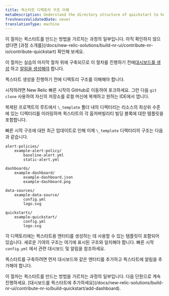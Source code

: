 ```yaml
---
title: 퀵스타트 디렉토리 구조 이해
metaDescription: Understand the directory structure of quickstart to help you understand the process of building a quickstart
freshnessValidatedDate: never
translationType: machine
---
```


<Callout variant="tip">
  이 절차는 퀵스타트를 만드는 방법을 가르치는 과정의 일부입니다. 아직 확인하지 않으셨다면 [과정 소개를](/docs/new-relic-solutions/build-nr-ui/contribute-nr-io/contribute-quickstart) 확인해 보세요.

  이 절차는 실습의 마지막 절차 위에 구축되므로 이 절차를 진행하기 전에[대시보드를 생성](/docs/new-relic-solutions/build-nr-ui/contribute-nr-io/create-a-dashboard) 하고 [알림을 생성해야](/docs/new-relic-solutions/build-nr-ui/contribute-nr-io/create-alerts/) 합니다.
</Callout>

퀵스타트 생성을 진행하기 전에 디렉토리 구조를 이해해야 합니다.

시작하려면 New Relic 빠른 시작의 GitHub로 이동하여 포크하세요. 그런 다음 `git clone` 사용하여 자신의 저장소를 로컬 머신에 복제하고 원하는 IDE에서 엽니다.

복제된 프로젝트의 루트에서 `\_template` 폴더 내의 디렉터리는 리소스의 최상위 수준에 있는 디렉터리를 미러링하며 퀵스타트의 각 옵저버빌리티 빌딩 블록에 대한 템플릿을 포함합니다.

빠른 시작 구조에 대한 최근 업데이트로 인해 이제 `\_template` 디렉터리의 구조는 다음과 같습니다.

```
alert-policies/
    example-alert-policy/
        baseline-alert.yml
        static-alert.yml

dashboards/
    example-dashboard/
        example-dashboard.json
        example-dashboard.png

data-sources/
    example-data-source/
        config.yml
        logo.svg

quickstarts/
    example-quickstart/
        config.yml
        logo.svg
```

각 디렉토리에는 퀵스타트용 엔터티를 생성하는 데 사용할 수 있는 템플릿이 포함되어 있습니다. 새로운 기여의 구조는 여기에 표시된 구조와 일치해야 합니다. 빠른 시작 `config.yml` 에서 관련 대시보드 및 알림을 참조하세요.

퀵스타트를 구축하려면 먼저 대시보드와 같은 엔터티를 추가하고 퀵스타트에 알림을 추가해야 합니다.

<Callout variant="tip">
  이 절차는 퀵스타트를 만드는 방법을 가르치는 과정의 일부입니다. 다음 단원으로 계속 진행하세요. [대시보드를 퀵스타트에 추가하세요](/docs/new-relic-solutions/build-nr-ui/contribute-nr-io/build-quickstart/add-dashboard).
</Callout>
